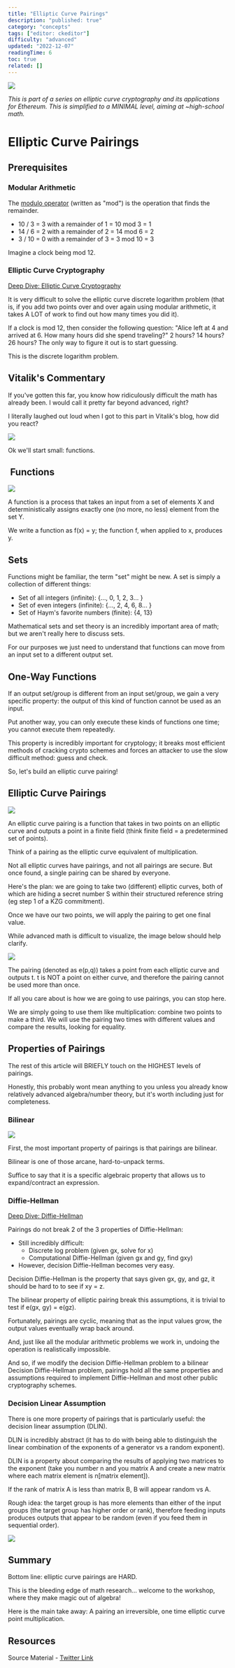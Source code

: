 ```yaml
---
title: "Elliptic Curve Pairings"
description: "published: true"
category: "concepts"
tags: ["editor: ckeditor"]
difficulty: "advanced"
updated: "2022-12-07"
readingTime: 6
toc: true
related: []
---
```


![](/images/elliptic-curve-pairings-1.jpeg)

*This is part of a series on elliptic curve cryptography and its applications for Ethereum. This is simplified to a MINIMAL level, aiming at ~high-school math.*

# Elliptic Curve Pairings

## Prerequisites

### Modular Arithmetic 

The [modulo operator](https://en.wikipedia.org/wiki/Modular_arithmetic) (written as "mod") is the operation that finds the remainder. 

*   10 / 3 = 3 with a remainder of 1 = 10 mod 3 = 1
*   14 / 6 = 2 with a remainder of 2 = 14 mod 6 = 2
*   3 / 10 = 0 with a remainder of 3 = 3 mod 10 = 3

Imagine a clock being mod 12.

### Elliptic Curve Cryptography

[Deep Dive: Elliptic Curve Cryptography](https://inevitableeth.com/home/concepts/elliptic-curve-cryptography)

It is very difficult to solve the elliptic curve discrete logarithm problem (that is, if you add two points over and over again using modular arithmetic, it takes A LOT of work to find out how many times you did it).

If a clock is mod 12, then consider the following question: "Alice left at 4 and arrived at 6. How many hours did she spend traveling?" 2 hours? 14 hours? 26 hours? The only way to figure it out is to start guessing. 

This is the discrete logarithm problem.

## Vitalik's Commentary

If you've gotten this far, you know how ridiculously difficult the math has already been. I would call it pretty far beyond advanced, right? 

I literally laughed out loud when I got to this part in Vitalik's blog, how did you react?

![](/images/elliptic-curve-pairings-2.png)

Ok we'll start small: functions.

##  Functions

![](/images/elliptic-curve-pairings-3.jpeg)

A function is a process that takes an input from a set of elements X and deterministically assigns exactly one (no more, no less) element from the set Y. 

We write a function as f(x) = y; the function f, when applied to x, produces y.

## Sets

Functions might be familiar, the term "set" might be new. A set is simply a collection of different things: 

*   Set of all integers (infinite): {..., 0, 1, 2, 3... } 
*   Set of even integers (infinite): {..., 2, 4, 6, 8... } 
*   Set of Haym's favorite numbers (finite): {4, 13}

Mathematical sets and set theory is an incredibly important area of math; but we aren't really here to discuss sets. 

For our purposes we just need to understand that functions can move from an input set to a different output set.

## One-Way Functions

If an output set/group is different from an input set/group, we gain a very specific property: the output of this kind of function cannot be used as an input. 

Put another way, you can only execute these kinds of functions one time; you cannot execute them repeatedly.

This property is incredibly important for cryptology; it breaks most efficient methods of cracking crypto schemes and forces an attacker to use the slow difficult method: guess and check. 

So, let's build an elliptic curve pairing!

## Elliptic Curve Pairings

![](/images/elliptic-curve-pairings-4.jpeg)

An elliptic curve pairing is a function that takes in two points on an elliptic curve and outputs a point in a finite field (think finite field = a predetermined set of points). 

Think of a pairing as the elliptic curve equivalent of multiplication.

Not all elliptic curves have pairings, and not all pairings are secure. But once found, a single pairing can be shared by everyone. 

Here's the plan: we are going to take two (different) elliptic curves, both of which are hiding a secret number S within their structured reference string (eg step 1 of a KZG commitment). 

Once we have our two points, we will apply the pairing to get one final value.

While advanced math is difficult to visualize, the image below should help clarify. 

![](/images/elliptic-curve-pairings-5.jpeg)

The pairing (denoted as e(p,q)) takes a point from each elliptic curve and outputs t. t is NOT a point on either curve, and therefore the pairing cannot be used more than once.

If all you care about is how we are going to use pairings, you can stop here. 

We are simply going to use them like multiplication: combine two points to make a third. We will use the pairing two times with different values and compare the results, looking for equality.

## Properties of Pairings

The rest of this article will BRIEFLY touch on the HIGHEST levels of pairings. 

Honestly, this probably wont mean anything to you unless you already know relatively advanced algebra/number theory, but it's worth including just for completeness.

### Bilinear

![](/images/elliptic-curve-pairings-6.png)

First, the most important property of pairings is that pairings are bilinear. 

Bilinear is one of those arcane, hard-to-unpack terms. 

Suffice to say that it is a specific algebraic property that allows us to expand/contract an expression.

### Diffie-Hellman

[Deep Dive: Diffie-Hellman](/concepts/diffie-hellman)

Pairings do not break 2 of the 3 properties of Diffie-Hellman: 

*   Still incredibly difficult: 
    *   Discrete log problem (given gx, solve for x) 
    *   Computational Diffie-Hellman (given gx and gy, find gxy) 
*   However, decision Diffie-Hellman becomes very easy.

Decision Diffie-Hellman is the property that says given gx, gy, and gz, it should be hard to to see if xy = z. 

The bilinear property of elliptic pairing break this assumptions, it is trivial to test if e(gx, gy) = e(gz).

Fortunately, pairings are cyclic, meaning that as the input values grow, the output values eventually wrap back around. 

And, just like all the modular arithmetic problems we work in, undoing the operation is realistically impossible.

And so, if we modify the decision Diffie-Hellman problem to a bilinear Decision Diffie-Hellman problem, pairings hold all the same properties and assumptions required to implement Diffie-Hellman and most other public cryptography schemes.

### Decision Linear Assumption

There is one more property of pairings that is particularly useful: the decision linear assumption (DLIN). 

DLIN is incredibly abstract (it has to do with being able to distinguish the linear combination of the exponents of a generator vs a random exponent).

DLIN is a property about comparing the results of applying two matrices to the exponent (take you number n and you matrix A and create a new matrix where each matrix element is n\[matrix element\]). 

If the rank of matrix A is less than matrix B, B will appear random vs A.

Rough idea: the target group is has more elements than either of the input groups (the target group has higher order or rank), therefore feeding inputs produces outputs that appear to be random (even if you feed them in sequential order).

![](/images/elliptic-curve-pairings-7.jpeg)

## Summary

Bottom line: elliptic curve pairings are HARD. 

This is the bleeding edge of math research... welcome to the workshop, where they make magic out of algebra! 

Here is the main take away: A pairing an irreversible, one time elliptic curve point multiplication.

## Resources

Source Material - [Twitter Link](https://twitter.com/logarithmicrex/status/1583168818381172736)

